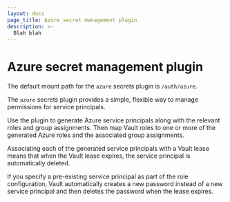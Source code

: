 ```yaml
---
layout: docs
page_title: Azure secret management plugin
description: >-
  Blah blah
---
```


# Azure secret management plugin

<Highlight title="Default mount path">

  The default mount path for the `azure` secrets plugin is `/auth/azure`.

</Highlight>

The `azure` secrets plugin provides a simple, flexible way to manage permissions
for service principals.

Use the plugin to generate Azure service principals along with the relevant roles
and group assignments. Then map Vault roles to one or more of the generated
Azure roles and the associated group assignments. 

Associating each of the generated service principals with a Vault lease means that
when the Vault lease expires, the service principal is automatically deleted.

If you specify a pre-existing service principal as part of the role
configuration, Vault automatically creates a new password instead of a new
service principal and then deletes the password when the lease expires.

<!-- External link definitions -->
